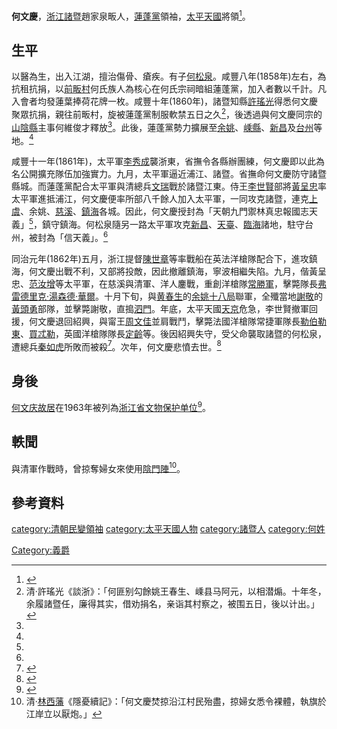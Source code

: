 {{refimprove|time=2014-07-17T13:07:44+00:00}}
{{expand|time=2014-07-17T13:06:58+00:00}}
'''何文慶'''{{BD|1801年||1863年|}}，[[浙江|浙江]][[諸暨|諸暨]]趙家泉畈人，[[蓮蓬黨|蓮蓬黨]]領袖，[[太平天國|太平天國]]將領<ref name="紹興賢人志">{{cite book |author=朱順佐|title=《紹興賢人志》（二） |date=1984-12|publisher=紹興師專學報增刊|location=中國 |language=zh-cn|isbn=}}</ref>。

==生平==
以醫為生，出入江湖，擅治傷骨、瘡疾。有子[[何松泉|何松泉]]。咸豐八年(1858年)左右，為抗租抗捐，以[[前畈村|前畈村]]何氏族人為核心在何氏宗祠暗組蓮蓬黨，加入者數以千計。凡入會者均發蓮葉捧荷花牌一枚。咸豐十年(1860年)，諸暨知縣[[許瑤光|許瑤光]]得悉何文慶聚眾抗捐，親往前畈村，旋被蓮蓬黨制服軟禁五日之久<ref>清·許瑤光《談浙》：「何匪别勾餘姚王春生、嵊县马阿元，以相潜煽。十年冬，余履諸暨任，廉得其实，借劝捐名，亲诣其村察之，被围五日，後以计出。」</ref>，後透過與何文慶同宗的[[山陰縣_(浙江省)|山陰縣]]主事何維俊才釋放<ref name="近代會黨與民間信仰研究"></ref>。此後，蓮蓬黨勢力擴展至[[余姚|余姚]]、[[嵊縣|嵊縣]]、[[新昌|新昌]]及[[台州|台州]]等地。<ref name="紹興市志"></ref>

咸豐十一年(1861年)，太平軍[[李秀成|李秀成]]襲浙東，省撫令各縣辦團練，何文慶即以此為名公開擴充隊伍加強實力。九月，太平軍逼近浦江、諸暨。省撫命何文慶防守諸暨縣城。而蓮蓬黨配合太平軍與清總兵[[文瑞_(克什克特恩氏)|文瑞]]戰於諸暨江東。侍王[[李世賢|李世賢]]部將[[黃呈忠|黃呈忠]]率太平軍進抵浦江，何文慶便率所部八千餘人加入太平軍，一同攻克諸暨，連克[[上虞|上虞]]、余姚、[[慈溪|慈溪]]、[[鎮海區_(寧波市)|鎮海]]各城。因此，何文慶授封為「天朝九門禦林真忠報國志天義」<ref name="紹興賢人志"></ref>，鎮守鎮海。何松泉隨另一路太平軍攻克[[新昌|新昌]]、[[天台縣|天臺]]、[[臨海|臨海]]諸地，駐守台州，被封為「信天義」。<ref name="紹興市志"></ref>

同治元年(1862年)五月，浙江提督[[陳世章|陳世章]]等率戰船在英法洋槍隊配合下，進攻鎮海，何文慶出戰不利，又部將投敵，因此撤離鎮海，寧波相繼失陷。九月，偕黃呈忠、[[范汝增|范汝增]]等太平軍，在慈溪與清軍、洋人鏖戰，重創洋槍隊[[常勝軍|常勝軍]]，擊斃隊長[[弗雷德里克·湯森德·華爾|弗雷德里克·湯森德·華爾]]。十月下旬，與[[黄春生|黄春生]]的[[余姚十八局|余姚十八局]]聯軍，全殲當地[[謝敬|謝敬]]的[[黃頭勇|黃頭勇]]部隊，並擊斃謝敬，直搗[[泗門|泗門]]。年底，太平天國[[天京|天京]]危急，李世賢撤軍回援，何文慶退回紹興，與甯王[[周文佳|周文佳]]並肩戰鬥，擊斃法國洋槍隊常捷軍隊長[[勒伯勒東|勒伯勒東]]、[[買忒勒|買忒勒]]，英國洋槍隊隊長[[定齡|定齡]]等。後因紹興失守，受父命襲取諸暨的何松泉，遭總兵[[秦如虎|秦如虎]]所敗而被殺<ref name="近代會黨與民間信仰研究">{{cite book |author=邵雍|title=《近代會黨與民間信仰研究》|date=2011-07-01|publisher=秀威資訊|location=台灣 |language=zh-tw|isbn=9789862217597}}</ref>。次年，何文慶悲憤去世。<ref name="紹興市志">{{cite book |author=紹興市地方誌編纂委員會編|title=《紹興市志》第5卷 |date=1996|publisher=浙江人民出版社|location=中國 |language=zh-cn|isbn=9787213013270}}</ref>

==身後==

[[何文庆故居|何文庆故居]]在1963年被列為[[浙江省文物保护单位|浙江省文物保护单位]]<ref>{{Cite news|url=http://www.zjww.gov.cn/unit/2006-02-24/54701052.shtml|title=何文慶故居|language=zh-cn|publisher=浙江省文物局 浙江文網|date=2006-02-24|accessdate=2014-07-17|archive-url=https://web.archive.org/web/20161011144944/http://www.zjww.gov.cn/unit/2006-02-24/54701052.shtml|archive-date=2016-10-11|dead-url=yes}}</ref>。

==軼聞==
與清軍作戰時，曾掠奪婦女來使用[[陰門陣|陰門陣]]<ref>清·[[林西藩|林西藩]]《隱憂續記》：「何文慶焚掠沿江村民殆盡，掠婦女悉令裸體，執旗於江岸立以厭炮。」</ref>。

==參考資料==
{{reflist}}

{{Authority control}}
{{DEFAULTSORT:H}}
[[category:清朝民變領袖|category:清朝民變領袖]]
[[category:太平天國人物|category:太平天國人物]]
[[Category:義爵|Category:義爵]]
[[category:諸暨人|category:諸暨人]]
[[category:何姓|category:何姓]]